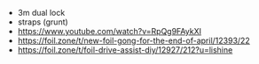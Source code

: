 - 3m dual lock
- straps (grunt)
- https://www.youtube.com/watch?v=RpQg9FAykXI
- https://foil.zone/t/new-foil-gong-for-the-end-of-april/12393/22
- https://foil.zone/t/foil-drive-assist-diy/12927/212?u=lishine
